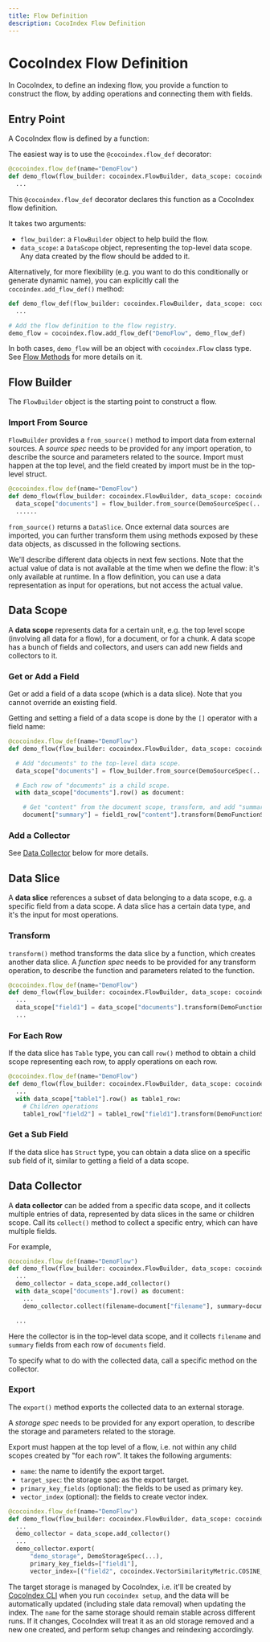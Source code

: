 ```yaml
---
title: Flow Definition
description: CocoIndex Flow Definition
---
```



# CocoIndex Flow Definition

In CocoIndex, to define an indexing flow, you provide a function to construct the flow, by adding operations and connecting them with fields.

## Entry Point

A CocoIndex flow is defined by a function:

<Tabs>
<TabItem value="python" label="Python" default>

The easiest way is to use the `@cocoindex.flow_def` decorator:

```python
@cocoindex.flow_def(name="DemoFlow")
def demo_flow(flow_builder: cocoindex.FlowBuilder, data_scope: cocoindex.DataScope):
  ...
```

This `@cocoindex.flow_def` decorator declares this function as a CocoIndex flow definition.

It takes two arguments:

*   `flow_builder`: a `FlowBuilder` object to help build the flow.
*   `data_scope`: a `DataScope` object, representing the top-level data scope. Any data created by the flow should be added to it.

Alternatively, for more flexibility (e.g. you want to do this conditionally or generate dynamic name), you can explicitly call the `cocoindex.add_flow_def()` method:

```python
def demo_flow_def(flow_builder: cocoindex.FlowBuilder, data_scope: cocoindex.DataScope):
  ...

# Add the flow definition to the flow registry.
demo_flow = cocoindex.flow.add_flow_def("DemoFlow", demo_flow_def)
```

In both cases, `demo_flow` will be an object with `cocoindex.Flow` class type.
See [Flow Methods](/docs/core/flow_methods) for more details on it.

</TabItem>
</Tabs>

## Flow Builder

The `FlowBuilder` object is the starting point to construct a flow.

### Import From Source

`FlowBuilder` provides a `from_source()` method to import data from external sources.
A *source spec* needs to be provided for any import operation, to describe the source and parameters related to the source.
Import must happen at the top level, and the field created by import must be in the top-level struct.

<Tabs>
<TabItem value="python" label="Python" default>

```python
@cocoindex.flow_def(name="DemoFlow")
def demo_flow(flow_builder: cocoindex.FlowBuilder, data_scope: cocoindex.DataScope):
  data_scope["documents"] = flow_builder.from_source(DemoSourceSpec(...))
  ......
```

</TabItem>
</Tabs>

`from_source()` returns a `DataSlice`. Once external data sources are imported, you can further transform them using methods exposed by these data objects, as discussed in the following sections.

We'll describe different data objects in next few sections.
Note that the actual value of data is not available at the time when we define the flow: it's only available at runtime.
In a flow definition, you can use a data representation as input for operations, but not access the actual value.

## Data Scope

A **data scope** represents data for a certain unit, e.g. the top level scope (involving all data for a flow), for a document, or for a chunk.
A data scope has a bunch of fields and collectors, and users can add new fields and collectors to it.

### Get or Add a Field

Get or add a field of a data scope (which is a data slice). Note that you cannot override an existing field.

<Tabs>
<TabItem value="python" label="Python" default>

Getting and setting a field of a data scope is done by the `[]` operator with a field name:

```python
@cocoindex.flow_def(name="DemoFlow")
def demo_flow(flow_builder: cocoindex.FlowBuilder, data_scope: cocoindex.DataScope):

  # Add "documents" to the top-level data scope.
  data_scope["documents"] = flow_builder.from_source(DemoSourceSpec(...))

  # Each row of "documents" is a child scope.
  with data_scope["documents"].row() as document:

    # Get "content" from the document scope, transform, and add "summary" to scope.
    document["summary"] = field1_row["content"].transform(DemoFunctionSpec(...))
```

</TabItem>
</Tabs>

### Add a Collector

See [Data Collector](#data-collector) below for more details.

## Data Slice

A **data slice** references a subset of data belonging to a data scope, e.g. a specific field from a data scope.
A data slice has a certain data type, and it's the input for most operations.

### Transform

`transform()` method transforms the data slice by a function, which creates another data slice.
A *function spec* needs to be provided for any transform operation, to describe the function and parameters related to the function.

<Tabs>
<TabItem value="python" label="Python" default>

```python
@cocoindex.flow_def(name="DemoFlow")
def demo_flow(flow_builder: cocoindex.FlowBuilder, data_scope: cocoindex.DataScope):
  ...
  data_scope["field1"] = data_scope["documents"].transform(DemoFunctionSpec(...))
  ...
```

</TabItem>
</Tabs>

### For Each Row

If the data slice has `Table` type, you can call `row()` method to obtain a child scope representing each row, to apply operations on each row.

<Tabs>
<TabItem value="python" label="Python" default>

```python
@cocoindex.flow_def(name="DemoFlow")
def demo_flow(flow_builder: cocoindex.FlowBuilder, data_scope: cocoindex.DataScope):
  ...
  with data_scope["table1"].row() as table1_row:
    # Children operations
    table1_row["field2"] = table1_row["field1"].transform(DemoFunctionSpec(...))
```

</TabItem>
</Tabs>

### Get a Sub Field

If the data slice has `Struct` type, you can obtain a data slice on a specific sub field of it, similar to getting a field of a data scope.

## Data Collector

A **data collector** can be added from a specific data scope, and it collects multiple entries of data, represented by data slices in the same or children scope.
Call its `collect()` method to collect a specific entry, which can have multiple fields.

For example,

<Tabs>
<TabItem value="python" label="Python" default>

```python
@cocoindex.flow_def(name="DemoFlow")
def demo_flow(flow_builder: cocoindex.FlowBuilder, data_scope: cocoindex.DataScope):
  ...
  demo_collector = data_scope.add_collector()
  with data_scope["documents"].row() as document:
    ...
    demo_collector.collect(filename=document["filename"], summary=document["summary"])

  ...
```

</TabItem>
</Tabs>

Here the collector is in the top-level data scope, and it collects `filename` and `summary` fields from each row of `documents` field.

To specify what to do with the collected data, call a specific method on the collector.

### Export

The `export()` method exports the collected data to an external storage.

A *storage spec* needs to be provided for any export operation, to describe the storage and parameters related to the storage.

Export must happen at the top level of a flow, i.e. not within any child scopes created by "for each row". It takes the following arguments:

*   `name`: the name to identify the export target.
*   `target_spec`: the storage spec as the export target.
*   `primary_key_fields` (optional): the fields to be used as primary key.
*   `vector_index` (optional): the fields to create vector index.

<Tabs>
<TabItem value="python" label="Python" default>

```python
@cocoindex.flow_def(name="DemoFlow")
def demo_flow(flow_builder: cocoindex.FlowBuilder, data_scope: cocoindex.DataScope):
  ...
  demo_collector = data_scope.add_collector()
  ...
  demo_collector.export(
      "demo_storage", DemoStorageSpec(...),
      primary_key_fields=["field1"],
      vector_index=[("field2", cocoindex.VectorSimilarityMetric.COSINE_SIMILARITY)])
```

</TabItem>
</Tabs>

The target storage is managed by CocoIndex, i.e. it'll be created by [CocoIndex CLI](/docs/core/cli) when you run `cocoindex setup`, and the data will be automatically updated (including stale data removal) when updating the index.
The `name` for the same storage should remain stable across different runs.
If it changes, CocoIndex will treat it as an old storage removed and a new one created, and perform setup changes and reindexing accordingly.
